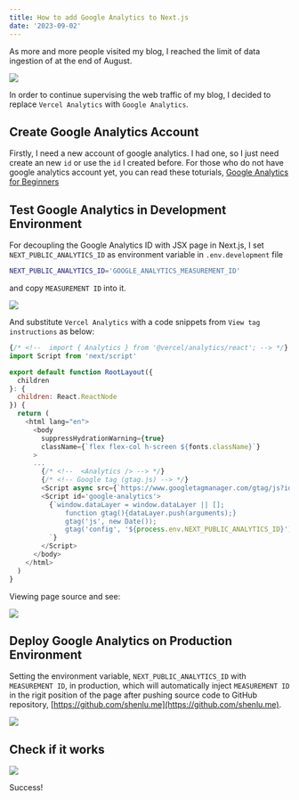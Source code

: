 ```yaml
---
title: How to add Google Analytics to Next.js
date: '2023-09-02'
---
```


As more and more people visited my blog, I reached the limit of data ingestion of at the end of August.

![](/images/posts/how-to-add-google-analytics-to-nextjs/reach-the-limit-of-data-of-vercel-analytics.jpg)

In order to continue supervising the web traffic of my blog, I decided to replace `Vercel Analytics` with `Google Analytics`.

## Create Google Analytics Account

Firstly, I need a new account of google analytics. I had one, so I just need create an new `id` or use the `id` I created before.
For those who do not have google analytics account yet, you can read these toturials,
[Google Analytics for Beginners](https://analytics.google.com/analytics/academy/course/6)

## Test Google Analytics in Development Environment

For decoupling the Google Analytics ID with JSX page in Next.js, I set `NEXT_PUBLIC_ANALYTICS_ID` as environment variable in `.env.development` file

```sh
NEXT_PUBLIC_ANALYTICS_ID='GOOGLE_ANALYTICS_MEASUREMENT_ID'
```

and copy `MEASUREMENT ID` into it.

![](/images/posts/how-to-add-google-analytics-to-nextjs/google-analytics-measure-id.jpg)

And substitute `Vercel Analytics` with a code snippets from `View tag instructions` as below:

```js
{/* <!--  import { Analytics } from '@vercel/analytics/react'; --> */}
import Script from 'next/script'

export default function RootLayout({
  children
}: {
  children: React.ReactNode
}) {
  return (
    <html lang="en">
      <body
        suppressHydrationWarning={true}
        className={`flex flex-col h-screen ${fonts.className}`}
      >
      ...
        {/* <!--  <Analytics /> --> */}
        {/* <!-- Google tag (gtag.js) --> */}
        <Script async src={`https://www.googletagmanager.com/gtag/js?id=${process.env.NEXT_PUBLIC_ANALYTICS_ID}`}/>
        <Script id='google-analytics'>
          {`window.dataLayer = window.dataLayer || [];
              function gtag(){dataLayer.push(arguments);}
              gtag('js', new Date());
              gtag('config', '${process.env.NEXT_PUBLIC_ANALYTICS_ID}');
          `}
        </Script>
      </body>
    </html>
  )
}
```

Viewing page source and see:

![](/images/posts/how-to-add-google-analytics-to-nextjs/source-views.jpg)

## Deploy Google Analytics on Production Environment

Setting the environment variable, `NEXT_PUBLIC_ANALYTICS_ID` with `MEASUREMENT ID`, in production,
which will automatically inject `MEASUREMENT ID` in the rigit position of the page
after pushing source code to GitHub repository, [https://github.com/shenlu.me](https://github.com/shenlu.me).

![](/images/posts/how-to-add-google-analytics-to-nextjs/vercel-production-environment.jpg)

## Check if it works

![](/images/posts/how-to-add-google-analytics-to-nextjs/google-analytics-dashboard.jpg)

Success!
